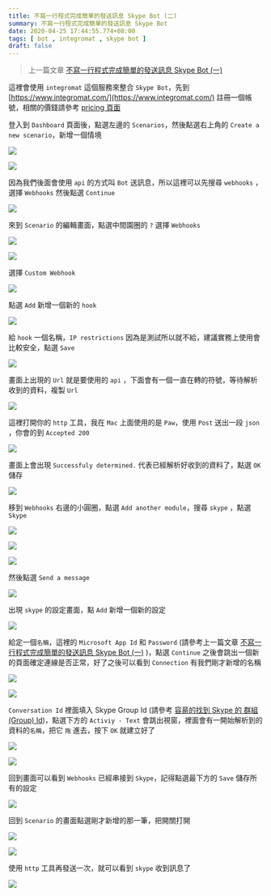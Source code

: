 ```yaml
---
title: 不寫一行程式完成簡單的發送訊息 Skype Bot (二)
summary: 不寫一行程式完成簡單的發送訊息 Skype Bot
date: 2020-04-25 17:44:55.774+08:00
tags: [ bot , integromat , skype bot ]
draft: false
---
```


> 上一篇文章 [不寫一行程式完成簡單的發送訊息 Skype Bot (一)](https://blog.cashwu.com/blog/not-code-skype-bot-01)

這裡會使用 `integromat` 這個服務來整合 `Skype Bot`，先到 [https://www.integromat.com/](https://www.integromat.com/) 註冊一個帳號，相關的價錢請參考 [pricing 頁面](https://www.integromat.com/en/pricing)

登入到 `Dashboard` 頁面後，點選左邊的 `Scenarios`，然後點選右上角的 `Create a new scenario`，新增一個情境

![](/static/images/2020/not-code-skype-bot-02/01.webp)

![](/static/images/2020/not-code-skype-bot-02/02.webp)

因為我們後面會使用 `api` 的方式叫 `Bot` 送訊息，所以這裡可以先搜尋 `webhooks` ，選擇 `Webhooks` 然後點選 `Continue`

![](/static/images/2020/not-code-skype-bot-02/03.webp)

來到 `Scenario` 的編輯畫面，點選中間園圈的 `?` 選擇 `Webhooks`

![](/static/images/2020/not-code-skype-bot-02/04.webp)

![](/static/images/2020/not-code-skype-bot-02/05.webp)

選擇 `Custom Webhook`

![](/static/images/2020/not-code-skype-bot-02/06.webp)

點選 `Add` 新增一個新的 `hook`

![](/static/images/2020/not-code-skype-bot-02/07.webp)

給 `hook` 一個名稱，`IP restrictions` 因為是測試所以就不給，建議實務上使用會比較安全，點選 `Save`

![](/static/images/2020/not-code-skype-bot-02/08.webp)

畫面上出現的 `Url` 就是要使用的 `api` ，下面會有一個一直在轉的符號，等待解析收到的資料，複製 `Url`

![](/static/images/2020/not-code-skype-bot-02/09.webp)

這裡打開你的 `http` 工具，我在 `Mac` 上面使用的是 `Paw`，使用 `Post` 送出一段 `json` ，你會的到 `Accepted 200`

![](/static/images/2020/not-code-skype-bot-02/10.webp)

畫面上會出現 `Successfuly determined.` 代表已經解析好收到的資料了，點選 `OK` 儲存

![](/static/images/2020/not-code-skype-bot-02/11.webp)

移到 `Webhooks` 右邊的小圓圈，點選 `Add another module`，搜尋 `skype` ，點選 `Skype`

![](/static/images/2020/not-code-skype-bot-02/12.webp)

![](/static/images/2020/not-code-skype-bot-02/13.webp)

![](/static/images/2020/not-code-skype-bot-02/14.webp)

然後點選 `Send a message`

![](/static/images/2020/not-code-skype-bot-02/15.webp)

出現 `skype` 的設定畫面，點 `Add` 新增一個新的設定

![](/static/images/2020/not-code-skype-bot-02/16.webp)

給定一個`名稱`，這裡的 `Microsoft App Id` 和 `Password` (請參考上一篇文章 [不寫一行程式完成簡單的發送訊息 Skype Bot (一)](https://blog.cashwu.com/blog/not-code-skype-bot-01) )，點選 `Continue` 之後會跳出一個新的頁面確定連線是否正常，好了之後可以看到 `Connection` 有我們剛才新增的名稱

![](/static/images/2020/not-code-skype-bot-02/17.webp)

![](/static/images/2020/not-code-skype-bot-02/18.webp)

`Conversation Id` 裡面填入 Skype Group Id (請參考 [容昜的找到 Skype 的 群組 (Group) Id](https://blog.cashwu.com/blog/easy-find-skype-group-chat-id))，點選下方的 `Activiy - Text` 會跳出視窗，裡面會有一開始解析到的資料的`名稱`，把它 `拖` 進去，按下 `OK` 就建立好了

![](/static/images/2020/not-code-skype-bot-02/19.webp)

![](/static/images/2020/not-code-skype-bot-02/20.webp)

回到畫面可以看到 `Webhooks` 已經串接到 `Skype`，記得點選最下方的 `Save` 儲存所有的設定

![](/static/images/2020/not-code-skype-bot-02/21.webp)

回到 `Scenario` 的畫面點選剛才新增的那一筆，把開關打開

![](/static/images/2020/not-code-skype-bot-02/22.webp)

![](/static/images/2020/not-code-skype-bot-02/23.webp)

使用 `http` 工具再發送一次，就可以看到 `skype` 收到訊息了

![](/static/images/2020/not-code-skype-bot-02/24.webp)